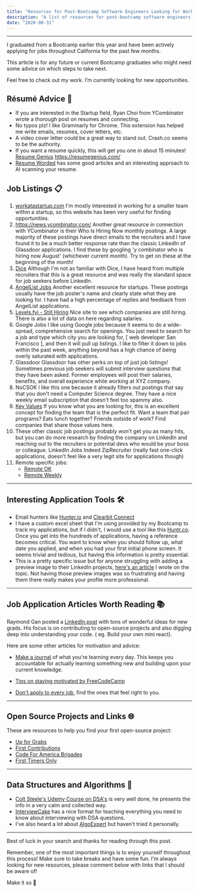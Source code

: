 ```yaml
---
title: "Resources for Post-Bootcamp Software Engineers Looking for Work"
description: "A list of resources for post-bootcamp software engineers looking for work."
date: "2020-08-31"
---
```



---

I graduated from a Bootcamp earlier this year and have been actively applying for jobs throughout California for the past few months.

This article is for any future or current Bootcamp graduates who might need some advice on which steps to take next.

Feel free to check out my work. I’m currently looking for new opportunities.

## Résumé Advice 📄

- If you are interested in the Startup field, Ryan Choi from YCombinator wrote a thorough post on resumes and connecting.
- No typos plz! I like Grammarly for Chrome. This extension has helped me write
  emails, resumes, cover letters, etc.
- A video cover letter could be a great way to stand out. Crash.co seems to be
  the authority.
- If you want a resume quickly, this will get you one in about 15 minutes!
  [Resume Genius](https://resumegenius.com) https://resumegenius.com/
- [Resume Worded](https://resumeworded.com) has some good articles and an
  interesting approach to AI scanning your resume.

## Job Listings 📋

1. [workatastartup.com](https://workatastartup.com)
   I'm mostly interested in working for a smaller team within a startup, so this website has been very useful for finding opportunities.
2. https://news.ycombinator.com/
   Another great resource in connection with YCombinator is their Who Is Hiring Now monthly postings. A large majority of these postings have direct emails to the recruiters and I have found it to be a much better response rate than the classic LinkedIn of Glassdoor applications. I find these by googling 'y combinator who is hiring now August' (whichever current month). Try to get on these at the beginning of the month!
3. [Dice](https://www.dice.com/)
   Although I'm not as familiar with Dice, I have heard from multiple recruiters that this is a great resource and was really the standard space for job seekers before LinkedIn.
4. [AngelList Jobs](https://angel.co/jobs)
   Another excellent resource for startups. These postings usually have the job poster's name and clearly state what they are looking for. I have had a high percentage of replies and feedback from AngelList applications.
5. [Levels.fyi - Still Hiring](https://www.levels.fyi/still-hiring/)
   Nice site to see which companies are still hiring. There is also a lot of data on here regarding salaries.
6. Google Jobs
   I like using Google jobs because it seems to do a wide-spread, comprehensive search for openings. You just need to search for a job and type which city you are looking for, [ web developer San Francisco ], and then it will pull up listings. I like to filter it down to jobs within the past week, anything beyond has a high chance of being overly saturated with applications.
7. Glassdoor
   Glassdoor has other perks on top of just job listings! Sometimes previous job seekers will submit interview questions that they have been asked. Former employees will post their salaries, benefits, and overall experience while working at XYZ company.
8. NoCSOK
   I like this one because it already filters out postings that say that you don't need a Computer Science degree. They have a nice weekly email subscription that doesn't feel too spammy also.
9. [Key Values](https://www.keyvalues.com/)
   If you know what you are looking for, this is an excellent concept for finding the team that is the perfect fit. Want a team that pair programs? Eats lunch together? Friends outside of work? Find companies that share those values here.
10. These other classic job postings probably won't get you as many hits, but you can do more research by finding the company on LinkedIn and reaching out to the recruiters or potential devs who would be your boss or colleague.
    LinkedIn Jobs
    Indeed
    ZipRecruiter (really fast one-click applications, doesn't feel like a very legit site for applications though)
11. Remote specific jobs:
    - [Remote OK](https://remoteok.io)
    - [Remote Weekly](https://remoteweekly.cc/)

---

## Interesting Application Tools 🛠️

- Email hunters like [Hunter.io](https://Hunter.io/) and [Clearbit Connect](https://connect.clearbit.com/)
- I have a custom excel sheet that I'm using provided by my Bootcamp to track my applications, but if I didn't, I would use a tool like this [Huntr.co](https://huntr.co//). Once you get into the hundreds of applications, having a reference becomes critical. You want to know when you should follow up, what date you applied, and when you had your first initial phone screen. It seems trivial and tedious, but having this information is pretty essential.
- This is a pretty specific issue but for anyone struggling with adding a preview image to their LinkedIn projects, [here's an article](https://medium.com/@Scotty_Lingner/linkedin-link-preview-images-not-showing-up-try-this-3cd80043b5bb) I wrote on the topic. Not having those preview images was so frustrating and having them there really makes your profile more professional.

---

## Job Application Articles Worth Reading 📚

Raymond Gan posted a [LinkedIn post](https://www.linkedin.com/posts/raymond-gan-0ba8011_to-junior-software-engineers-the-most-valuable-activity-6670009475526742016-ZCaD/) with tons of wonderful ideas for new grads. His focus is on contributing to open-source projects and also digging deep into understanding your code. ( eg. Build your own mini react).

Here are some other articles for motivation and advice:

- [Make a journal](https://blog.developerpurpose.com/why-every-developer-should-keep-a-daily-code-journal-fb83ab848c6of) of what you're learning every day. This keeps you accountable for actually learning something new and building upon your current knowledge.

- [Tips on staying motivated by FreeCodeCamp](https://www.freecodecamp.org/news/how-to-stay-motivated-to-keep-learning-to-code/)

- [Don't apply to every job](https://www.huffpost.com/entry/apply-to-more-than-one-job-at-the-same-company_l_5e418578c5b6b70887055833), find the ones that feel right to you.

---

## Open Source Projects and Links 🌐

These are resources to help you find your first open-source project:

- [Up for Grabs](https://medium.com/r/?url=https%3A%2F%2Fup-for-grabs.net%2F%23%2Ffilters%3Ftags%3Djavascript)
- [First Contributions](https://medium.com/r/?url=https%3A%2F%2Fgithub.com%2Ffirstcontributions%2Ffirst-contributions%2Fblob%2Fmaster%2FREADME.md)
- [Code For America Brigades](https://medium.com/r/?url=https%3A%2F%2Fbrigade.codeforamerica.org%2Fbrigades%2FOpenSMC%2Fprojects)
- [First Timers Only](https://medium.com/r/?url=https%3A%2F%2Ftwitter.com%2Ffirst_tmrs_only%3Flang%3Den)

---

## Data Structures and Algorithms 🧠

- [Colt Steele's Udemy Course on DSA's](www.udemy.com%2Fcourse%2Fjs-algorithms-and-data-structures-masterclass%2F) is very well done, he presents the info in a very calm and collected way.
- [InterviewCake](www.interviewcake.com) has a nice format for teaching everything you need to know about interviewing with DSA questions.
- I've also heard a lot about [AlgoExpert](www.algoexpert.io%2Fproduct) but haven't tried it personally.

---

Best of luck in your search and thanks for reading through this post.

Remember, one of the most important things is to enjoy yourself throughout this process! Make sure to take breaks and have some fun.
I'm always looking for new resources, please comment below with links that I should be aware of!

Make it so 🚀
